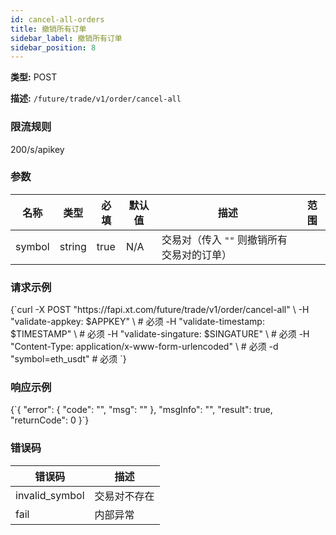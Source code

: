 ```yaml
---
id: cancel-all-orders
title: 撤销所有订单
sidebar_label: 撤销所有订单
sidebar_position: 8
---
```



**类型:** POST

**描述:** `/future/trade/v1/order/cancel-all`

### 限流规则

200/s/apikey

### 参数

| 名称 | 类型 | 必填 | 默认值 | 描述 | 范围 |
| --- | --- | --- | --- | --- | --- |
| symbol | string | true | N/A | 交易对（传入 `""` 则撤销所有交易对的订单） |  |

### 请求示例

<CodeBlock language="bash" title="Request">
{`curl -X POST "https://fapi.xt.com/future/trade/v1/order/cancel-all" \
  -H "validate-appkey: $APPKEY" \  # 必须
  -H "validate-timestamp: $TIMESTAMP" \  # 必须
  -H "validate-singature: $SINGATURE" \  # 必须
  -H "Content-Type: application/x-www-form-urlencoded" \  # 必须
  -d "symbol=eth_usdt"  # 必须
`}
</CodeBlock>

### 响应示例

<CodeBlock language="json" title="Response">
  {`{
  "error": {
    "code": "",
    "msg": ""
  },
  "msgInfo": "",
  "result": true,
  "returnCode": 0
}`}
</CodeBlock>

### 错误码

| 错误码 | 描述 |
| --- | --- |
| invalid_symbol | 交易对不存在 |
| fail | 内部异常 |
